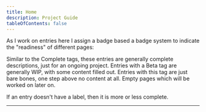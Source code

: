 ```yaml
---
title: Home
description: Project Guide
tableOfContents: false
---
```


As I work on entries here I assign a badge based a badge system to indicate the "readiness" of different pages:

<Tabs>
    <TabItem label="Ongoing"><Badge text="Ongoing" variant="tip" />Similar to the Complete tags, these entries are generally complete descriptions, just for an ongoing project.</TabItem>
    <TabItem label="Beta"><Badge text="Beta" variant="success" />Entries with a Beta tag are generally WIP, with some content filled out.</TabItem>
    <TabItem label="Alpha"><Badge text="Alpha" variant="caution" />Entries with this tag are just bare bones, one step above no content at all.</TabItem>
    <TabItem label="Empty"><Badge text="Empty" variant="danger" />Empty pages which will be worked on later on.</TabItem>
</Tabs>

If an entry doesn't have a label, then it is more or less complete.

---

<CardGrid>
  <LinkCard title="Personal Projects" href="/personal/1-personalprojects/" description="jump to the personal project section"/>
  <LinkCard title="School Projects" href="/school-projects/1-schoolprojects/" description="jump to the school project section"/>
</CardGrid>
